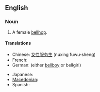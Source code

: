 ==English==

===Noun===
{{en-noun}}

#A female [[bellhop]].

====Translations====
{{trans-top|a female bellhop}}
* Chinese: [[女性服务生]] (nuxing fuwu-sheng)
* French: {{t+|fr|chasseuse}}
* German: {{t+|de|Hotelpage}} (either [[bellboy]] or bellgirl)
{{trans-mid}}
* Japanese: {{t+|ja|ベルガール|tr=berugāru}}
* [[Macedonian]]: {{t|mk|портирка|f|tr=pórtirka}}
* Spanish: {{t+|es|botónesa}}
{{trans-bottom}}